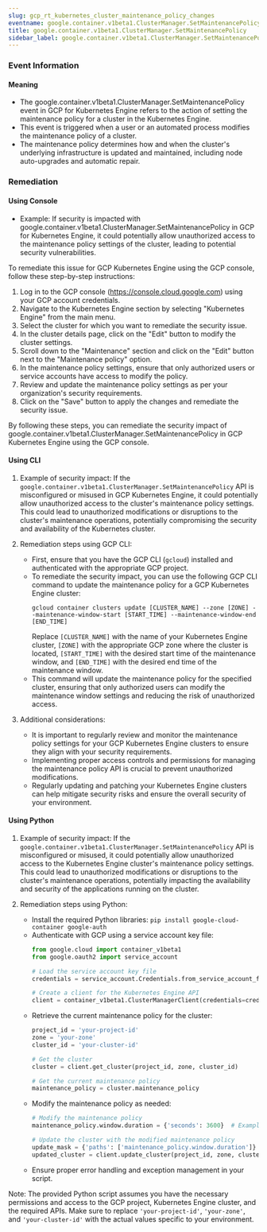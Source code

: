 ```yaml
--- 
slug: gcp_rt_kubernetes_cluster_maintenance_policy_changes
eventname: google.container.v1beta1.ClusterManager.SetMaintenancePolicy
title: google.container.v1beta1.ClusterManager.SetMaintenancePolicy
sidebar_label: google.container.v1beta1.ClusterManager.SetMaintenancePolicy
---
```

                       
### Event Information

#### Meaning

- The google.container.v1beta1.ClusterManager.SetMaintenancePolicy event in GCP for Kubernetes Engine refers to the action of setting the maintenance policy for a cluster in the Kubernetes Engine.
- This event is triggered when a user or an automated process modifies the maintenance policy of a cluster.
- The maintenance policy determines how and when the cluster's underlying infrastructure is updated and maintained, including node auto-upgrades and automatic repair.

### Remediation

#### Using Console

- Example: If security is impacted with google.container.v1beta1.ClusterManager.SetMaintenancePolicy in GCP for Kubernetes Engine, it could potentially allow unauthorized access to the maintenance policy settings of the cluster, leading to potential security vulnerabilities.

To remediate this issue for GCP Kubernetes Engine using the GCP console, follow these step-by-step instructions:

1. Log in to the GCP console (https://console.cloud.google.com) using your GCP account credentials.
2. Navigate to the Kubernetes Engine section by selecting "Kubernetes Engine" from the main menu.
3. Select the cluster for which you want to remediate the security issue.
4. In the cluster details page, click on the "Edit" button to modify the cluster settings.
5. Scroll down to the "Maintenance" section and click on the "Edit" button next to the "Maintenance policy" option.
6. In the maintenance policy settings, ensure that only authorized users or service accounts have access to modify the policy.
7. Review and update the maintenance policy settings as per your organization's security requirements.
8. Click on the "Save" button to apply the changes and remediate the security issue.

By following these steps, you can remediate the security impact of google.container.v1beta1.ClusterManager.SetMaintenancePolicy in GCP Kubernetes Engine using the GCP console.

#### Using CLI

1. Example of security impact: If the `google.container.v1beta1.ClusterManager.SetMaintenancePolicy` API is misconfigured or misused in GCP Kubernetes Engine, it could potentially allow unauthorized access to the cluster's maintenance policy settings. This could lead to unauthorized modifications or disruptions to the cluster's maintenance operations, potentially compromising the security and availability of the Kubernetes cluster.

2. Remediation steps using GCP CLI:
   - First, ensure that you have the GCP CLI (`gcloud`) installed and authenticated with the appropriate GCP project.
   - To remediate the security impact, you can use the following GCP CLI command to update the maintenance policy for a GCP Kubernetes Engine cluster:
     ```
     gcloud container clusters update [CLUSTER_NAME] --zone [ZONE] --maintenance-window-start [START_TIME] --maintenance-window-end [END_TIME]
     ```
     Replace `[CLUSTER_NAME]` with the name of your Kubernetes Engine cluster, `[ZONE]` with the appropriate GCP zone where the cluster is located, `[START_TIME]` with the desired start time of the maintenance window, and `[END_TIME]` with the desired end time of the maintenance window.
   - This command will update the maintenance policy for the specified cluster, ensuring that only authorized users can modify the maintenance window settings and reducing the risk of unauthorized access.

3. Additional considerations:
   - It is important to regularly review and monitor the maintenance policy settings for your GCP Kubernetes Engine clusters to ensure they align with your security requirements.
   - Implementing proper access controls and permissions for managing the maintenance policy API is crucial to prevent unauthorized modifications.
   - Regularly updating and patching your Kubernetes Engine clusters can help mitigate security risks and ensure the overall security of your environment.

#### Using Python

1. Example of security impact: If the `google.container.v1beta1.ClusterManager.SetMaintenancePolicy` API is misconfigured or misused, it could potentially allow unauthorized access to the Kubernetes Engine cluster's maintenance policy settings. This could lead to unauthorized modifications or disruptions to the cluster's maintenance operations, potentially impacting the availability and security of the applications running on the cluster.

2. Remediation steps using Python:
   - Install the required Python libraries: `pip install google-cloud-container google-auth`
   - Authenticate with GCP using a service account key file: 
     ```python
     from google.cloud import container_v1beta1
     from google.oauth2 import service_account

     # Load the service account key file
     credentials = service_account.Credentials.from_service_account_file('path/to/keyfile.json')

     # Create a client for the Kubernetes Engine API
     client = container_v1beta1.ClusterManagerClient(credentials=credentials)
     ```
   - Retrieve the current maintenance policy for the cluster:
     ```python
     project_id = 'your-project-id'
     zone = 'your-zone'
     cluster_id = 'your-cluster-id'

     # Get the cluster
     cluster = client.get_cluster(project_id, zone, cluster_id)

     # Get the current maintenance policy
     maintenance_policy = cluster.maintenance_policy
     ```
   - Modify the maintenance policy as needed:
     ```python
     # Modify the maintenance policy
     maintenance_policy.window.duration = {'seconds': 3600}  # Example: Set maintenance window duration to 1 hour

     # Update the cluster with the modified maintenance policy
     update_mask = {'paths': ['maintenance_policy.window.duration']}
     updated_cluster = client.update_cluster(project_id, zone, cluster_id, cluster, update_mask)
     ```
   - Ensure proper error handling and exception management in your script.

Note: The provided Python script assumes you have the necessary permissions and access to the GCP project, Kubernetes Engine cluster, and the required APIs. Make sure to replace `'your-project-id'`, `'your-zone'`, and `'your-cluster-id'` with the actual values specific to your environment.


 